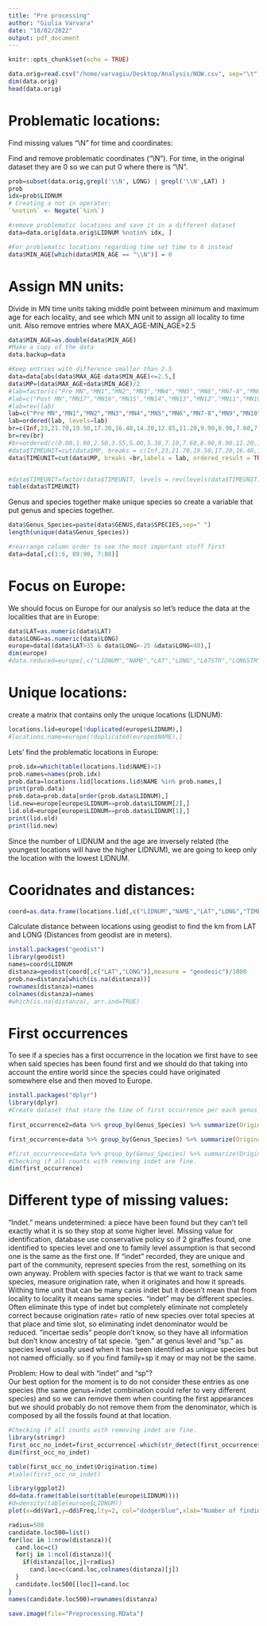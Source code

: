 ```yaml
---
title: "Pre processing"
author: "Giulia Varvara"
date: "18/02/2022"
output: pdf_document
---
```


```r
knitr::opts_chunk$set(echo = TRUE)
```

```r
data.orig=read.csv("/home/varvagiu/Desktop/Analysis/NOW.csv", sep="\t", header=T)
dim(data.orig)
head(data.orig)
```

# Problematic locations:  

Find missing values "\\N" for time and coordinates:

Find and remove problematic coordinates ("\\N"). For time, in the original dataset they are 0 so we can put 0 where there is "\\N".  
```r
prob=subset(data.orig,grepl('\\N', LONG) | grepl('\\N',LAT) )
prob
idx=prob$LIDNUM
# Creating a not in operator:
`%notin%` <- Negate(`%in%`)

#remove problematic locations and save it in a different dataset
data=data.orig[data.orig$LIDNUM %notin% idx, ]

#For problematic locations regarding time set time to 0 instead
data$MIN_AGE[which(data$MIN_AGE == "\\N")] = 0
```

# Assign MN units:  

Divide in MN time units taking middle point between minimum and maximum age for each locality, and see which MN unit to assign all locality to time unit.
Also remove entries where MAX_AGE-MIN_AGE>2.5

```r
data$MIN_AGE=as.double(data$MIN_AGE)
#Make a copy of the data
data.backup=data

#Keep entries with difference smaller than 2.5
data=data[abs(data$MAX_AGE-data$MIN_AGE)<=2.5,]
data$MP=(data$MAX_AGE+data$MIN_AGE)/2
#lab=factor(c("Pre MN","MN1","MN2","MN3","MN4","MN5","MN6","MN7-8","MN9","MN10","MN11","MN12","MN13","MN14","MN15","MN16","MN17","Post MN"), ordered = TRUE)
#lab=c("Post MN","MN17","MN16","MN15","MN14","MN13","MN12","MN11","MN10","MN9","MN7-8","MN6","MN5","MN4","MN3","MN2","MN1","Pre MN")
#lab=rev(lab)
lab=c("Pre MN","MN1","MN2","MN3","MN4","MN5","MN6","MN7-8","MN9","MN10","MN11","MN12","MN13","MN14","MN15","MN16","MN17","Post MN")
lab=ordered(lab, levels=lab)
br=c(Inf,23,21.70,19.50,17.20,16.40,14.20,12.85,11.20,9.90,8.90,7.60,7.10,5.30,5,3.55,2.50,1.9,0)
br=rev(br)
#br=ordered(c(0.00,1.90,2.50,3.55,5.00,5.30,7.10,7.60,8.90,9.90,11.20,12.85,14.20,16.40,17.20,19.50,21.70,23.00,Inf))
#data$TIMEUNIT=cut(data$MP, breaks = c(Inf,23,21.70,19.50,17.20,16.40,14.20,12.85,11.20,9.90,8.90,7.60,7.10,5.30,5,3.55,2.50,1.9,0),labels = lab, ordered_result = TRUE)
data$TIMEUNIT=cut(data$MP, breaks =br,labels = lab, ordered_result = TRUE)


#data$TIMEUNIT=factor(data$TIMEUNIT, levels = rev(levels(data$TIMEUNIT)))
table(data$TIMEUNIT)
```

Genus and species together make unique species so create a variable that put genus and species together.
```r
data$Genus_Species=paste(data$GENUS,data$SPECIES,sep=" ")
length(unique(data$Genus_Species))

#rearrange column order to see the most important stuff first
data=data[,c(1:6, 89:90, 7:88)]
```

# Focus on Europe:  

We should focus on Europe for our analysis so let's reduce the data at the localities that are in Europe:
```r
data$LAT=as.numeric(data$LAT)
data$LONG=as.numeric(data$LONG)
europe=data[(data$LAT>35 & data$LONG>-25 &data$LONG<40),]
dim(europe)
#data.reduced=europe[,c("LIDNUM","NAME","LAT","LONG","LATSTR","LONGSTR","TIMEUNIT","Genus_Species")]
```


# Unique locations:  
create a matrix that contains only the unique locations (LIDNUM):
```r
locations.lid=europe[!duplicated(europe$LIDNUM),]
#locations.name=europe[!duplicated(europe$NAME),]
```

Lets' find the problematic locations in Europe:
```r
prob.idx=which(table(locations.lid$NAME)>1)
prob.names=names(prob.idx)
prob.data=locations.lid[locations.lid$NAME %in% prob.names,]
print(prob.data)
prob.data=prob.data[order(prob.data$LIDNUM),]
lid.new=europe[europe$LIDNUM==prob.data$LIDNUM[2],]
lid.old=europe[europe$LIDNUM==prob.data$LIDNUM[1],]
print(lid.old)
print(lid.new)
```
Since the number of LIDNUM and the age are inversely related (the youngest locations will have the higher LIDNUM), we are going to keep only the location with the lowest LIDNUM. 

# Cooridnates and distances:  
```r
coord=as.data.frame(locations.lid[,c("LIDNUM","NAME","LAT","LONG","TIMEUNIT")])
```


Calculate distance between locations using geodist to find the km from LAT and LONG (Distances from geodist are in meters).
```r
install.packages("geodist")
library(geodist)
names=coord$LIDNUM
distanza=geodist(coord[,c("LAT","LONG")],measure = "geodesic")/1000
prob.na=distanza[which(is.na(distanza))]
rownames(distanza)=names
colnames(distanza)=names
#which(is.na(distanza), arr.ind=TRUE)
```

# First occurrences  

To see if a species has a first occurrence in the location we first have to see when said species has been found first and we should do that taking into account the entire world since the species could have originated somewhere else and then moved to Europe.  

```r
install.packages("dplyr")
library(dplyr)
#Create dataset that store the time of first occurrence per each genus_species in the whole world, storing time and location of first occurence for each species.
                    
first_occurrence2=data %>% group_by(Genus_Species) %>% summarize(Origination.time = paste(unique(TIMEUNIT),collapse = ","))

first_occurrence=data %>% group_by(Genus_Species) %>% summarize(Origination.time = paste(min(unique(TIMEUNIT)),collapse=", "),Location=paste(NAME[which.min(unique(TIMEUNIT))]))

#first_occurrence=data %>% group_by(Genus_Species) %>% summarize(Origination.time = paste(max(unique(TIMEUNIT)),collapse=", "),Location=paste(NAME[which.max(unique(TIMEUNIT))]))
#Checking if all counts with removing indet are fine.
dim(first_occurrence)
```

# Different type of missing values:

"Indet." means undetermined: a piece have been found but they can't tell exactly what it is so they stop at some higher level.
Missing value for identification, database use conservative policy so if 2 giraffes found, one identified to species level and one to family level assumption is that second one is the same as the first one. If "indet" recorded, they are unique and part of the community, represent species from the rest, something on its own anyway. 
Problem with species factor is that we want to track same species, measure origination rate, when it originates and how it spreads. Withing time unit that can be many canis indet but it doesn't mean that from locality to locality it means same species.
"indet" may be different species.
Often eliminate this type of indet but completely eliminate not completely correct because origination rate= ratio of new species over total species at that place and time slot, so eliminating indet denominator would be reduced.
"incertae sedis" people don't know, so they have all information but don't know  ancestry of tat specie.
"gen." at genus level and "sp." as species level usually used when it has been identified as unique species but not named officially. so if you find family+sp it may or may not be the same.  

Problem: How to deal with "indet" and "sp"?  
Our best option for the moment is to do not consider these entries as one species (the same genus+indet combination could refer to very different species) and so we can remove them when counting the first appearances but we should probably do not remove them from the denominator, which is composed by all the fossils found at that location.  
```r
#Checking if all counts with removing indet are fine.
library(stringr)
first_occ_no_indet=first_occurrence[-which(str_detect(first_occurrence$Genus_Species, "( indet.)|( sp.)")),]                                              
dim(first_occ_no_indet)           
```

```r
table(first_occ_no_indet$Origination.time)
#table(first_occ_no_indet)
```

```r
library(ggplot2)
dd=data.frame(table(sort(table(europe$LIDNUM))))
#d=density(table(europe$LIDNUM))
plot(x=dd$Var1,y=dd$Freq,lty=2, col="dodgerblue",xlab="Number of findings in the location", ylab = "Frequency",main="Number of findings per location")

```
```r
radius=500
candidate.loc500=list()
for(loc in 1:nrow(distanza)){
  cand.loc=c()
  for(j in 1:ncol(distanza)){
    if(distanza[loc,j]<radius)
      cand.loc=c(cand.loc,colnames(distanza)[j])
  }
  candidate.loc500[[loc]]=cand.loc
}
names(candidate.loc500)=rownames(distanza)
```



```r
save.image(file="Preprocessing.RData")
```

